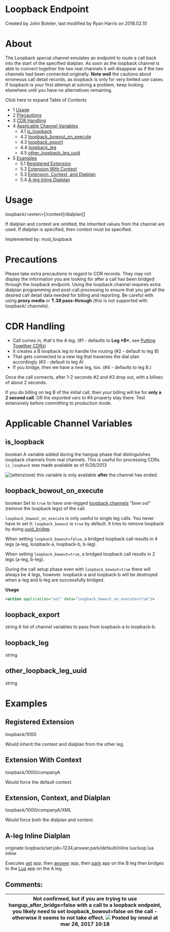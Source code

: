 
# Loopback Endpoint 

 Created by  John Boteler, last modified by  Ryan Harris on 2018.02.10

# About

The Loopback special channel emulates an endpoint to route a call back into the start of the specified dialplan. As soon as the loopback channel is able to connect together the two real channels it will disappear as if the two channels had been connected originally. **Note well** the cautions about erroneous call detail records, as loopback is only for very limited use cases. If loopback is your first attempt at solving a problem, keep looking elsewhere until you have no alternatives remaining.

Click here to expand Table of Contents

* 1 [Usage](#loopback_export)
* 2 [Precautions](#precautions)
* 3 [CDR Handling](#cdr-handling)
* 4 [Applicable Channel Variables](#applicable-channel-variables)  
   * 4.1 [is\_loopback](#is_loopback)  
   * 4.2 [loopback\_bowout\_on\_execute](#loopback_bowout_on_execute)  
   * 4.3 [loopback\_export](#loopback_export)  
   * 4.4 [loopback\_leg](#loopback_leg)  
   * 4.5 [other\_loopback\_leg\_uuid](#other_loopback_leg_uuid)
* 5 [Examples](#loopback_leg)  
   * 5.1 [Registered Extension](#registered-extension)  
   * 5.2 [Extension With Context](#extension-with-context)  
   * 5.3 [Extension, Context, and Dialplan](#extension-context-and-dialplan)  
   * 5.4 [A-leg Inline Dialplan](#a-leg-inline-dialplan)

# Usage

loopback/&lt;exten>[/context[/dialplan]]

If dialplan and context are omitted, the inherited values from the channel are used. If dialplan is specified, then context must be specified.

Implemented by: mod\_loopback

# Precautions

Please take extra precautions in regard to CDR records. They may not display the information you are looking for after a call has been bridged through the loopback endpoint. Using the loopback channel requires extra dialplan programming and post-call processing to ensure that you get all the desired call detail data needed for billing and reporting. Be careful with using **proxy media** or **T.38 pass-through** (this is not supported with loopback/ channels).

# CDR Handling

* Call comes in, that's the A leg. (#1 - defaults to **Leg \*B\***, see [Putting Together CDRs](../Configuration/CDR/index.mdx#putting-together-cdrs))
* It creates a B loopback leg to handle the routing (#2 - default to leg B)
* That gets connected to a new leg that traverses the dial plan accordingly (#3 - default to leg A)
* If you bridge, then we have a new leg, too. (#4 - defaults to leg B.)

Once the call connects, after 1-2 seconds #2 and #3 drop out, with a billsec of about 2 seconds.

If you do billing on leg B of the initial call, then your billing will be for **only a 2 second call**. OR the exported vars to #4 properly stay there. Test extensively before committing to production mode.

# Applicable Channel Variables

## is_loopback

boolean A variable added during the hangup phase that distinguishes loopback channels from real channels. This is useful for processing CDRs. `is_loopback` was made available as of 6/26/2013

![(attenzione)](/images/icons/emoticons/warning.svg) this variable is only available **after** the channel has ended.

## loopback_bowout_on_execute

boolean Set to `true` to have one-legged [loopback channels](../Bit-Bucket/For-Consideration/mod_bridgecall_13173999.mdx#loopback) "bow out" (remove the loopback legs) of the call.

`loopback_bowout_on_execute` is only useful to single leg calls. You never have to set it: `loopback_bowout` is `true` by default. It tries to remove loopback by doing [uuid\_bridge](../Modules/mod_commands_1966741.mdx#uuid_bridge).

When setting `loopback_bowout=false`, a bridged loopback call results in 4 legs (a-leg, loopback-a, loopback-b, b-leg).

When setting `loopback_bowout=true`, a bridged loopback call results in 2 legs (a-leg, b-leg).

During the call setup phase even with `loopback_bowout=true` there will always be 4 legs, however. loopback-a and loopback-b will be destroyed when a-leg and b-leg are successfully bridged.

**Usage**

```xml
<action application="set" data="loopback_bowout_on_execute=true"/>
```

## loopback_export

string A list of channel variables to pass from loopback-a to loopback-b.

## loopback_leg

string

## other_loopback_leg_uuid

string

# Examples

## Registered Extension

loopback/1000 

Would inherit the context and dialplan from the other leg.

## Extension With Context

loopback/1000/companyA

Would force the default context.

## Extension, Context, and Dialplan

loopback/1000/companyA/XML

Would force both the dialplan and context.

## A-leg Inline Dialplan

originate loopback/set:job=1234\,answer\,park/default/inline lua:loop.lua inline

Executes [set](../Modules/mod-dptools/6586661.mdx#about) app, then [answer](../Modules/mod-dptools/6586406.mdx#about) app, then [park](../Modules/mod-dptools/6586687.mdx#0-about) app on the B leg then bridges to the [Lua](../Modules/mod_lua_1048944.mdx#--) app on the A leg

## Comments:

| Not confirmed, but if you are trying to use hangup\_after\_bridge=false with a call to a loopback endpoint, you likely need to set loopback\_bowout=false on the call - otherwise it seems to not take effect. ![](/images/icons/contenttypes/comment_16.png) Posted by nneul at mar 28, 2017 10:18 |
| -------------------------------------------------------------------------------------------------------------------------------------------------------------------------------------------------------------------------------------------------------------------------------------------------- |


